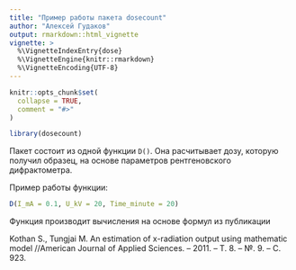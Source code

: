 ---
title: "Пример работы пакета dosecount"
author: "Алексей Гудаков"
output: rmarkdown::html_vignette
vignette: >
  %\VignetteIndexEntry{dose}
  %\VignetteEngine{knitr::rmarkdown}
  %\VignetteEncoding{UTF-8}
---

```{r, include = FALSE}
knitr::opts_chunk$set(
  collapse = TRUE,
  comment = "#>"
)
```

```{r setup, echo=FALSE, message=F}
library(dosecount)
```

Пакет состоит из одной функции `D()`. Она расчитывает дозу, которую получил образец, на основе параметров рентгеновского дифрактометра.

Пример работы функции:

```{r}
D(I_mA = 0.1, U_kV = 20, Time_minute = 20)
```

Функция производит вычисления на основе формул из публикации

Kothan S., Tungjai M. An estimation of x-radiation output using mathematic model //American Journal of Applied Sciences. – 2011. – Т. 8. – №. 9. – С. 923.



